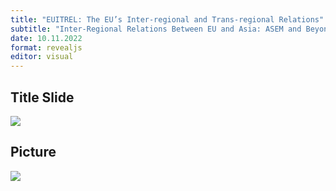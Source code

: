 ```yaml
---
title: "EUITREL: The EU’s Inter-regional and Trans-regional Relations"
subtitle: "Inter-Regional Relations Between EU and Asia: ASEM and Beyond"
date: 10.11.2022 
format: revealjs
editor: visual
---
```


## Title Slide

![](/lecture/images/Hakan Mehmetcik 2022 Autumn 3/Hakan Mehmetcik 2022 Autumn 3.png)

## Picture

![](/lecture/images/Hakan Mehmetcik 2022 Autumn 3/WhatsApp Image 2023-12-10 at 12.53.48 AM.jpeg)
